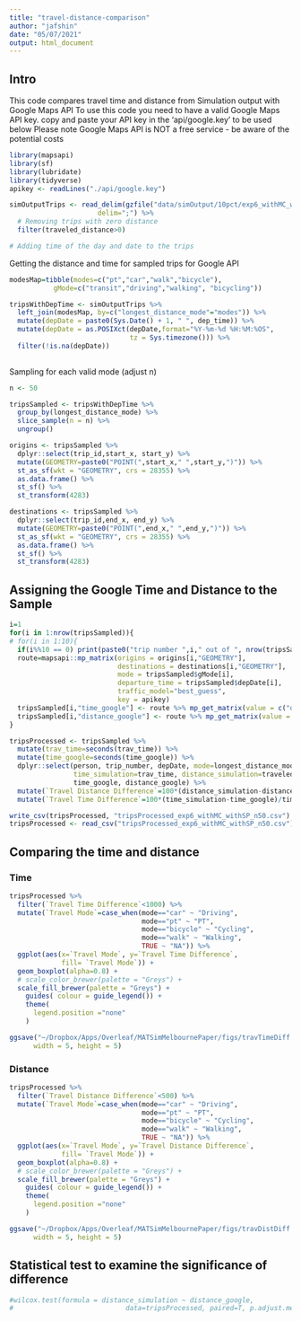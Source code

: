 ```yaml
---
title: "travel-distance-comparison"
author: "jafshin"
date: "05/07/2021"
output: html_document
---
```


## Intro

This code compares travel time and distance from Simulation output with Google Maps API
To use this code you need to have a valid Google Maps API key.
copy and paste your API key in the 'api/google.key' to be used below
Please note Google Maps API is NOT a free service - be aware of the potential costs

```r
library(mapsapi)
library(sf)
library(lubridate)
library(tidyverse)
apikey <- readLines("./api/google.key")

```

```r


simOutputTrips <- read_delim(gzfile("data/simOutput/10pct/exp6_withMC_withSP/output_trips.csv.gz"),
                      delim=";") %>% 
  # Removing trips with zero distance
  filter(traveled_distance>0) 

# Adding time of the day and date to the trips
```

Getting the distance and time for sampled trips for Google API

```r

modesMap=tibble(modes=c("pt","car","walk","bicycle"),
           gMode=c("transit","driving","walking", "bicycling"))

tripsWithDepTime <- simOutputTrips %>% 
  left_join(modesMap, by=c("longest_distance_mode"="modes")) %>% 
  mutate(depDate = paste0(Sys.Date() + 1, " ", dep_time)) %>% 
  mutate(depDate = as.POSIXct(depDate,format="%Y-%m-%d %H:%M:%OS",
                              tz = Sys.timezone())) %>% 
  filter(!is.na(depDate))
  

```

Sampling for each valid mode (adjust n)

```r

n <- 50

tripsSampled <- tripsWithDepTime %>% 
  group_by(longest_distance_mode) %>% 
  slice_sample(n = n) %>% 
  ungroup()

origins <- tripsSampled %>% 
  dplyr::select(trip_id,start_x, start_y) %>% 
  mutate(GEOMETRY=paste0("POINT(",start_x," ",start_y,")")) %>%
  st_as_sf(wkt = "GEOMETRY", crs = 28355) %>% 
  as.data.frame() %>%
  st_sf() %>% 
  st_transform(4283)

destinations <- tripsSampled %>% 
  dplyr::select(trip_id,end_x, end_y) %>% 
  mutate(GEOMETRY=paste0("POINT(",end_x," ",end_y,")")) %>%
  st_as_sf(wkt = "GEOMETRY", crs = 28355) %>% 
  as.data.frame() %>%
  st_sf() %>% 
  st_transform(4283)

```




## Assigning the Google Time and Distance to the Sample

```r
i=1
for(i in 1:nrow(tripsSampled)){
# for(i in 1:10){
  if(i%%10 == 0) print(paste0("trip number ",i," out of ", nrow(tripsSampled), " trips"))
  route=mapsapi::mp_matrix(origins = origins[i,"GEOMETRY"],
                           destinations = destinations[i,"GEOMETRY"],
                           mode = tripsSampled$gMode[i],
                           departure_time = tripsSampled$depDate[i],
                           traffic_model="best_guess",
                           key = apikey)
  tripsSampled[i,"time_google"] <- route %>% mp_get_matrix(value = c("duration_s")) %>% as.numeric()
  tripsSampled[i,"distance_google"] <- route %>% mp_get_matrix(value = c("distance_m")) %>% as.numeric()
}
```

```r
tripsProcessed <- tripsSampled %>% 
  mutate(trav_time=seconds(trav_time)) %>% 
  mutate(time_google=seconds(time_google)) %>% 
  dplyr::select(person, trip_number, depDate, mode=longest_distance_mode,
                time_simulation=trav_time, distance_simulation=traveled_distance,
                time_google, distance_google) %>%
  mutate(`Travel Distance Difference`=100*(distance_simulation-distance_google)/distance_google) %>%
  mutate(`Travel Time Difference`=100*(time_simulation-time_google)/time_google) 

write_csv(tripsProcessed, "tripsProcessed_exp6_withMC_withSP_n50.csv")
tripsProcessed <- read_csv("tripsProcessed_exp6_withMC_withSP_n50.csv")
```

## Comparing the time and distance

### Time

```r

tripsProcessed %>% 
  filter(`Travel Time Difference`<1000) %>%
  mutate(`Travel Mode`=case_when(mode=="car" ~ "Driving",
                                 mode=="pt" ~ "PT",
                                 mode=="bicycle" ~ "Cycling",
                                 mode=="walk" ~ "Walking",
                                 TRUE ~ "NA")) %>% 
  ggplot(aes(x=`Travel Mode`, y=`Travel Time Difference`, 
             fill= `Travel Mode`)) +
  geom_boxplot(alpha=0.8) +
  # scale_color_brewer(palette = "Greys") +
  scale_fill_brewer(palette = "Greys") +
    guides( colour = guide_legend()) +
    theme(
      legend.position ="none"
    )

ggsave("~/Dropbox/Apps/Overleaf/MATSimMelbournePaper/figs/travTimeDiff.png",
      width = 5, height = 5)

```

### Distance

```r


tripsProcessed %>% 
  filter(`Travel Distance Difference`<500) %>%
  mutate(`Travel Mode`=case_when(mode=="car" ~ "Driving",
                                 mode=="pt" ~ "PT",
                                 mode=="bicycle" ~ "Cycling",
                                 mode=="walk" ~ "Walking",
                                 TRUE ~ "NA")) %>% 
  ggplot(aes(x=`Travel Mode`, y=`Travel Distance Difference`, 
             fill= `Travel Mode`)) +
  geom_boxplot(alpha=0.8) +
  # scale_color_brewer(palette = "Greys") +
  scale_fill_brewer(palette = "Greys") +
    guides( colour = guide_legend()) +
    theme(
      legend.position ="none"
    )

ggsave("~/Dropbox/Apps/Overleaf/MATSimMelbournePaper/figs/travDistDiff.png",
      width = 5, height = 5)


```

## Statistical test to examine the significance of difference

```r
#wilcox.test(formula = distance_simulation ~ distance_google, 
#                            data=tripsProcessed, paired=T, p.adjust.method="BH",conf.level=0.95)
```


